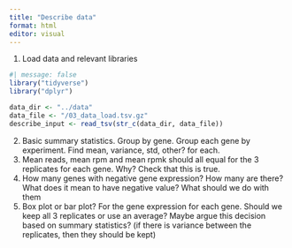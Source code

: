 ```yaml
---
title: "Describe data"
format: html
editor: visual
---
```


1.  Load data and relevant libraries

```r
#| message: false
library("tidyverse")
library("dplyr")

```

```r
data_dir <- "../data"
data_file <- "/03_data_load.tsv.gz" 
describe_input <- read_tsv(str_c(data_dir, data_file))

```

2.  Basic summary statistics. Group by gene. Group each gene by experiment. Find mean, variance, std, other? for each.
3.  Mean reads, mean rpm and mean rpmk should all equal for the 3 replicates for each gene. Why? Check that this is true.
4.  How many genes with negative gene expression? How many are there? What does it mean to have negative value? What should we do with them
5.  Box plot or bar plot? For the gene expression for each gene. Should we keep all 3 replicates or use an average? Maybe argue this decision based on summary statistics? (if there is variance between the replicates, then they should be kept)
